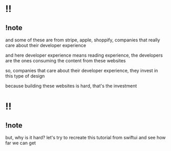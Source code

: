 # !!

## !note

and some of these are from stripe, apple, shoppify, companies that really care about their developer experience

and here developer experience means reading experience, the developers are the ones consuming the content from these websites

so, companies that care about their developer experience, they invest in this type of design

because building these websites is hard, that's the investment

# !!

## !note

but, why is it hard? let's try to recreate this tutorial from swiftui and see how far we can get
